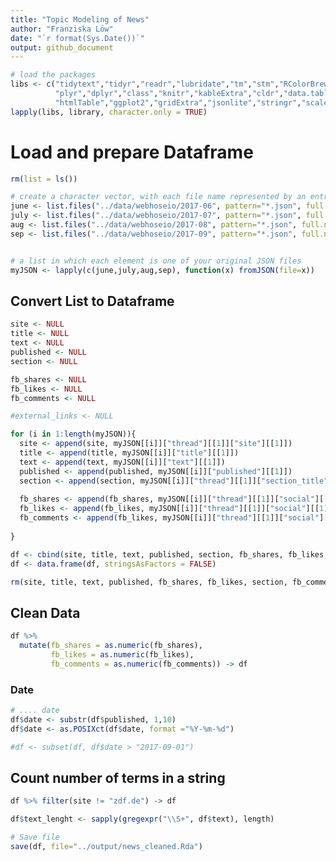 ```yaml
---
title: "Topic Modeling of News"
author: "Franziska Löw"
date: "`r format(Sys.Date())`"
output: github_document
---
```


```r
# load the packages
libs <- c("tidytext","tidyr","readr","lubridate","tm","stm","RColorBrewer",
          "plyr","dplyr","class","knitr","kableExtra","cldr","data.table",
          "htmlTable","ggplot2","gridExtra","jsonlite","stringr","scales","rjson")
lapply(libs, library, character.only = TRUE)

```

# Load and prepare Dataframe

```r
rm(list = ls())

# create a character vector, with each file name represented by an entry
june <- list.files("../data/webhoseio/2017-06", pattern="*.json", full.names=TRUE) 
july <- list.files("../data/webhoseio/2017-07", pattern="*.json", full.names=TRUE) 
aug <- list.files("../data/webhoseio/2017-08", pattern="*.json", full.names=TRUE) 
sep <- list.files("../data/webhoseio/2017-09", pattern="*.json", full.names=TRUE) 


# a list in which each element is one of your original JSON files
myJSON <- lapply(c(june,july,aug,sep), function(x) fromJSON(file=x)) 
```

## Convert List to Dataframe

```r
site <- NULL
title <- NULL
text <- NULL
published <- NULL
section <- NULL

fb_shares <- NULL
fb_likes <- NULL
fb_comments <- NULL

#external_links <- NULL

for (i in 1:length(myJSON)){
  site <- append(site, myJSON[[i]]["thread"][[1]]["site"][[1]])
  title <- append(title, myJSON[[i]]["title"][[1]])
  text <- append(text, myJSON[[i]]["text"][[1]])
  published <- append(published, myJSON[[i]]["published"][[1]])
  section <- append(section, myJSON[[i]]["thread"][[1]]["section_title"][[1]])
  
  fb_shares <- append(fb_shares, myJSON[[i]]["thread"][[1]]["social"][[1]]["facebook"][[1]][["shares"]])
  fb_likes <- append(fb_likes, myJSON[[i]]["thread"][[1]]["social"][[1]]["facebook"][[1]][["likes"]])
  fb_comments <- append(fb_likes, myJSON[[i]]["thread"][[1]]["social"][[1]]["facebook"][[1]][["comments"]])
  
}

df <- cbind(site, title, text, published, section, fb_shares, fb_likes, fb_comments)
df <- data.frame(df, stringsAsFactors = FALSE)
```

```r
rm(site, title, text, published, fb_shares, fb_likes, section, fb_comments)
```

## Clean Data
```r
df %>%
  mutate(fb_shares = as.numeric(fb_shares),
         fb_likes = as.numeric(fb_likes),
         fb_comments = as.numeric(fb_comments)) -> df
```

### Date
```r
# .... date
df$date <- substr(df$published, 1,10)
df$date <- as.POSIXct(df$date, format ="%Y-%m-%d")

#df <- subset(df, df$date > "2017-09-01")
```

## Count number of terms in a string
```r
df %>% filter(site != "zdf.de") -> df

df$text_lenght <- sapply(gregexpr("\\S+", df$text), length)
```

```r
# Save file
save(df, file="../output/news_cleaned.Rda")
```
